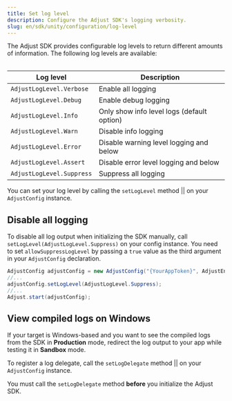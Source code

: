 ```yaml
---
title: Set log level
description: Configure the Adjust SDK's logging verbosity.
slug: en/sdk/unity/configuration/log-level
---
```



The Adjust SDK provides configurable log levels to return different amounts of information. The following log levels are available:

<Table>

| Log level                 | Description                                |
| ------------------------- | ------------------------------------------ |
| `AdjustLogLevel.Verbose`  | Enable all logging                         |
| `AdjustLogLevel.Debug`    | Enable debug logging                       |
| `AdjustLogLevel.Info`     | Only show info level logs (default option) |
| `AdjustLogLevel.Warn`     | Disable info logging                       |
| `AdjustLogLevel.Error`    | Disable warning level logging and below    |
| `AdjustLogLevel.Assert`   | Disable error level logging and below      |
| `AdjustLogLevel.Suppress` | Suppress all logging                       |

</Table>

You can set your log level by calling the <Tooltip>`setLogLevel` method || <SetLogLevelSig /></Tooltip> on your `AdjustConfig` instance.

<SetLogLevel />

## Disable all logging

To disable all log output when initializing the SDK manually, call `setLogLevel(AdjustLogLevel.Suppress)` on your config instance. You need to set `allowSuppressLogLevel` by passing a `true` value as the third argument in your `AdjustConfig` declaration.

```c# {3}
AdjustConfig adjustConfig = new AdjustConfig("{YourAppToken}", AdjustEnvironment.Sandbox, true);
//...
adjustConfig.setLogLevel(AdjustLogLevel.Suppress);
//...
Adjust.start(adjustConfig);
```

## View compiled logs on Windows

If your target is Windows-based and you want to see the compiled logs from the SDK in **Production** mode, redirect the log output to your app while testing it in **Sandbox** mode.

To register a log delegate, call the <Tooltip>`setLogDelegate` method || <SetLogDelegateSig /></Tooltip> on your `AdjustConfig` instance.

<Callout type="important">

You must call the `setLogDelegate` method **before** you initialize the Adjust SDK.

</Callout>

<SetLogDelegate />
